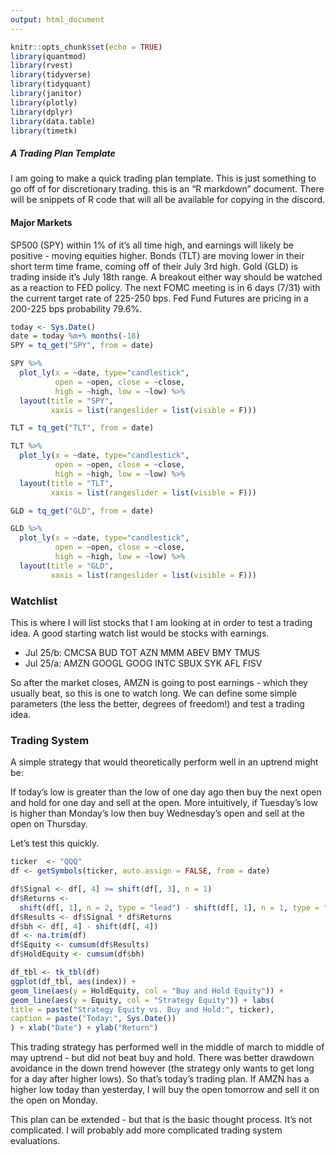 ```yaml
---
output: html_document
---
```


```r
knitr::opts_chunk$set(echo = TRUE)
library(quantmod)
library(rvest)
library(tidyverse)
library(tidyquant)
library(janitor)
library(plotly)
library(dplyr)
library(data.table)
library(timetk)
```

##### A Trading Plan Template

I am going to make a quick trading plan template. This is just something to go off of for discretionary trading. this is an "R markdown" document. There will be snippets of R code that will all be available for copying in the discord.

#### Major Markets

SP500 (SPY) within 1% of it's all time high, and earnings will likely be positive - moving equities higher. Bonds (TLT) are moving lower in their short term time frame, coming off of their July 3rd high. Gold (GLD) is trading inside it's July 18th range. A breakout either way should be watched as a reaction to FED policy. The next FOMC meeting is in 6 days (7/31) with the current target rate of 225-250 bps. Fed Fund Futures are pricing in a 200-225 bps probability
79.6%.

``` r
today <- Sys.Date()
date = today %m+% months(-18)
SPY = tq_get("SPY", from = date)

SPY %>%
  plot_ly(x = ~date, type="candlestick",
          open = ~open, close = ~close,
          high = ~high, low = ~low) %>%
  layout(title = "SPY",
         xaxis = list(rangeslider = list(visible = F)))
```

```r
TLT = tq_get("TLT", from = date)

TLT %>%
  plot_ly(x = ~date, type="candlestick",
          open = ~open, close = ~close,
          high = ~high, low = ~low) %>%
  layout(title = "TLT",
         xaxis = list(rangeslider = list(visible = F)))
```

```r
GLD = tq_get("GLD", from = date)

GLD %>%
  plot_ly(x = ~date, type="candlestick",
          open = ~open, close = ~close,
          high = ~high, low = ~low) %>%
  layout(title = "GLD",
         xaxis = list(rangeslider = list(visible = F)))
```

### Watchlist

This is where I will list stocks that I am looking at in order to test a trading idea. A good starting watch list would be stocks with earnings.

* Jul 25/b:		CMCSA	BUD	TOT	AZN	MMM	ABEV	BMY	TMUS	
* Jul 25/a:		AMZN	GOOGL	GOOG	INTC	SBUX	SYK	AFL	FISV

So after the market closes, AMZN is going to post earnings - which they usually beat, so this is one to watch long. We can define some simple parameters (the less the better, degrees of freedom!) and test a trading idea. 

### Trading System

A simple strategy that would theoretically perform well in an uptrend might be: 

If today’s low is greater than the low of one day ago then buy the next open and hold for one day and sell at the open. More intuitively, if Tuesday's low is higher than Monday's low then buy Wednesday's open and sell at the open on Thursday. 

Let's test this quickly. 

``` r
ticker  <- "QQQ"
df <- getSymbols(ticker, auto.assign = FALSE, from = date)

df$Signal <- df[, 4] >= shift(df[, 3], n = 1)
df$Returns <-
  shift(df[, 1], n = 2, type = "lead") - shift(df[, 1], n = 1, type = "lead")
df$Results <- df$Signal * df$Returns
df$bh <- df[, 4] - shift(df[, 4])
df <- na.trim(df)
df$Equity <- cumsum(df$Results)
df$HoldEquity <- cumsum(df$bh)

df_tbl <- tk_tbl(df)
ggplot(df_tbl, aes(index)) +
geom_line(aes(y = HoldEquity, col = "Buy and Hold Equity")) +
geom_line(aes(y = Equity, col = "Strategy Equity")) + labs(
title = paste("Strategy Equity vs. Buy and Hold:", ticker),
caption = paste("Today:", Sys.Date())
) + xlab("Date") + ylab("Return")

```

This trading strategy has performed well in the middle of march to middle of may uptrend - but did not beat buy and hold. There was better drawdown avoidance in the down trend however (the strategy only wants to get long for a day after higher lows). So that's today's trading plan. If AMZN has a higher low today than yesterday, I will buy the open tomorrow and sell it on the open on Monday. 

This plan can be extended - but that is the basic thought process. It's not complicated. I will probably add more complicated trading system evaluations.

